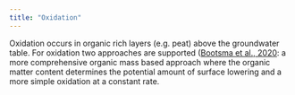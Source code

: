 ```yaml
---
title: "Oxidation"
---
```


Oxidation occurs in organic rich layers (e.g. peat) above the groundwater table. For oxidation two approaches are supported ([Bootsma et al., 2020](https://doi.org/10.5194/piahs-382-415-2020): a more comprehensive organic mass based approach where the organic matter content determines the potential amount of surface lowering and a more simple oxidation at a constant rate. 